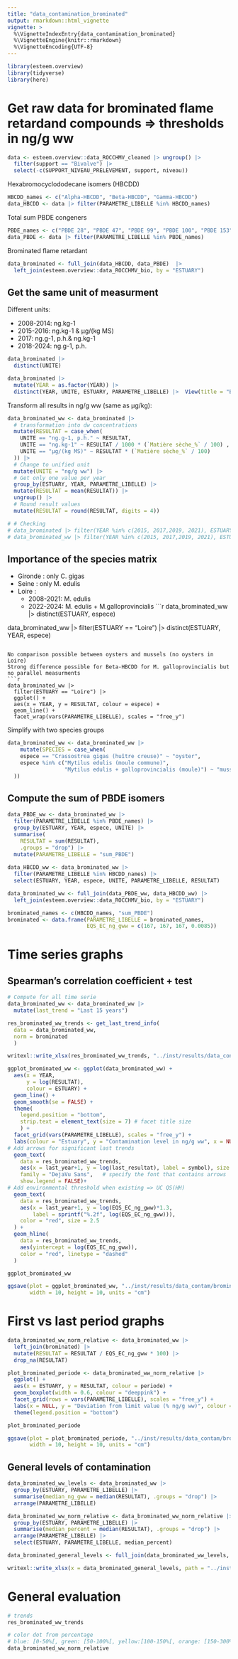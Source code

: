 ```yaml
---
title: "data_contamination_brominated"
output: rmarkdown::html_vignette
vignette: >
  %\VignetteIndexEntry{data_contamination_brominated}
  %\VignetteEngine{knitr::rmarkdown}
  %\VignetteEncoding{UTF-8}
---
```


```r
library(esteem.overview)
library(tidyverse)
library(here)
```

# Get raw data for brominated flame retardand compounds => thresholds in ng/g ww
```r
data <- esteem.overview::data_ROCCHMV_cleaned |> ungroup() |> 
  filter(support == "Bivalve") |> 
  select(-c(SUPPORT_NIVEAU_PRELEVEMENT, support, niveau))
```

Hexabromocyclododecane isomers (HBCDD)
```r
HBCDD_names <- c("Alpha-HBCDD", "Beta-HBCDD", "Gamma-HBCDD")
data_HBCDD <- data |> filter(PARAMETRE_LIBELLE %in% HBCDD_names)
```

Total sum PBDE congeners
```r
PBDE_names <- c("PBDE 28", "PBDE 47", "PBDE 99", "PBDE 100", "PBDE 153", "PBDE 154")
data_PBDE <- data |> filter(PARAMETRE_LIBELLE %in% PBDE_names) 
```

Brominated flame retardant
```r
data_brominated <- full_join(data_HBCDD, data_PBDE)  |> 
  left_join(esteem.overview::data_ROCCHMV_bio, by = "ESTUARY")
```

## Get the same unit of measurment

Different units:

- 2008-2014: ng.kg-1
- 2015-2016: ng.kg-1 & µg/(kg MS)
- 2017: ng.g-1, p.h.& ng.kg-1
- 2018-2024: ng.g-1, p.h.
```r
data_brominated |> 
  distinct(UNITE)

data_brominated |> 
  mutate(YEAR = as.factor(YEAR)) |> 
  distinct(YEAR, UNITE, ESTUARY, PARAMETRE_LIBELLE) |>  View(title = "Brominated units")
```

Transform all results in ng/g ww (same as µg/kg):
```r
data_brominated_ww <- data_brominated |>
  # transformation into dw concentrations
  mutate(RESULTAT = case_when(
    UNITE == "ng.g-1, p.h." ~ RESULTAT,
    UNITE == "ng.kg-1" ~ RESULTAT / 1000 * (`Matière sèche_%` / 100) ,
    UNITE == "µg/(kg MS)" ~ RESULTAT * (`Matière sèche_%` / 100)
  )) |>  
  # Change to unified unit
  mutate(UNITE = "ng/g ww") |> 
  # Get only one value per year
  group_by(ESTUARY, YEAR, PARAMETRE_LIBELLE) |> 
  mutate(RESULTAT = mean(RESULTAT)) |> 
  ungroup() |> 
  # Round result values
  mutate(RESULTAT = round(RESULTAT, digits = 4))

# # Checking
# data_brominated |> filter(YEAR %in% c(2015, 2017,2019, 2021), ESTUARY == "Gironde", PARAMETRE_LIBELLE == "sum_DDT")
# data_brominated_ww |> filter(YEAR %in% c(2015, 2017,2019, 2021), ESTUARY == "Gironde", PARAMETRE_LIBELLE == "sum_DDT")
```

## Importance of the species matrix

- Gironde : only C. gigas
- Seine : only M. edulis
- Loire : 
  - 2008-2021: M. edulis
  - 2022-2024: M. edulis + M.galloprovincialis
```r
data_brominated_ww |> 
  distinct(ESTUARY, espece)

data_brominated_ww |> 
  filter(ESTUARY == "Loire") |> 
  distinct(ESTUARY, YEAR, espece)
```

No comparison possible between oysters and mussels (no oysters in Loire)
Strong difference possible for Beta-HBCDD for M. galloprovincialis but no parallel measurments
```r
data_brominated_ww |> 
  filter(ESTUARY == "Loire") |>
  ggplot() +
  aes(x = YEAR, y = RESULTAT, colour = espece) +
  geom_line() +
  facet_wrap(vars(PARAMETRE_LIBELLE), scales = "free_y")
```

Simplify with two species groups
```r
data_brominated_ww <- data_brominated_ww |> 
    mutate(SPECIES = case_when(
    espece == "Crassostrea gigas (huître creuse)" ~ "oyster",
    espece %in% c("Mytilus edulis (moule commune)",
                  "Mytilus edulis + galloprovincialis (moule)") ~ "mussel"
  ))
```

## Compute the sum of PBDE isomers
```r
data_PBDE_ww <- data_brominated_ww |> 
  filter(PARAMETRE_LIBELLE %in% PBDE_names) |>
  group_by(ESTUARY, YEAR, espece, UNITE) |>
  summarise(
    RESULTAT = sum(RESULTAT),
    .groups = "drop") |>
  mutate(PARAMETRE_LIBELLE = "sum_PBDE")
  
data_HBCDD_ww <- data_brominated_ww |> 
  filter(PARAMETRE_LIBELLE %in% HBCDD_names) |> 
  select(ESTUARY, YEAR, espece, UNITE, PARAMETRE_LIBELLE, RESULTAT)

data_brominated_ww <- full_join(data_PBDE_ww, data_HBCDD_ww) |> 
  left_join(esteem.overview::data_ROCCHMV_bio, by = "ESTUARY")

brominated_names <- c(HBCDD_names, "sum_PBDE")
brominated <- data.frame(PARAMETRE_LIBELLE = brominated_names,
                         EQS_EC_ng_gww = c(167, 167, 167, 0.0085))
```

# Time series graphs

## Spearman's correlation coefficient + test
```r
# Compute for all time serie
data_brominated_ww <- data_brominated_ww |> 
  mutate(last_trend = "Last 15 years")

res_brominated_ww_trends <- get_last_trend_info(
  data = data_brominated_ww, 
  norm = brominated
  )

writexl::write_xlsx(res_brominated_ww_trends, "../inst/results/data_contam/brominated/recent_trends_brominated_ww.xlsx")
```

```r
ggplot_brominated_ww <- ggplot(data_brominated_ww) +
  aes(x = YEAR,
      y = log(RESULTAT),
      colour = ESTUARY) +
  geom_line() +
  geom_smooth(se = FALSE) +
  theme(
    legend.position = "bottom",
    strip.text = element_text(size = 7) # facet title size
    ) +
  facet_grid(vars(PARAMETRE_LIBELLE), scales = "free_y") +
  labs(colour = "Estuary", y = "Contamination level in ng/g ww", x = NULL) +
# Add arrows for significant last trends
  geom_text(
    data = res_brominated_ww_trends,
    aes(x = last_year+1, y = log(last_resultat), label = symbol), size = rel(6),
    family = "DejaVu Sans",   # specify the font that contains arrows
    show.legend = FALSE)+
# Add environmental threshold when existing => UC QS(HH)
  geom_text(
    data = res_brominated_ww_trends,
    aes(x = last_year+1, y = log(EQS_EC_ng_gww)*1.3,
        label = sprintf("%.2f", log(EQS_EC_ng_gww))),
    color = "red", size = 2.5
  ) +
  geom_hline(
    data = res_brominated_ww_trends,
    aes(yintercept = log(EQS_EC_ng_gww)),
    color = "red", linetype = "dashed"
  )

ggplot_brominated_ww

ggsave(plot = ggplot_brominated_ww, "../inst/results/data_contam/brominated/ggplot_brominated_ww_time_series.jpg",
       width = 10, height = 10, units = "cm")
```

# First vs last period graphs
```r
data_brominated_ww_norm_relative <- data_brominated_ww |> 
  left_join(brominated) |> 
  mutate(RESULTAT = RESULTAT / EQS_EC_ng_gww * 100) |> 
  drop_na(RESULTAT)
```

```r
plot_brominated_periode <- data_brominated_ww_norm_relative |> 
  ggplot() +
  aes(x = ESTUARY, y = RESULTAT, colour = periode) +
  geom_boxplot(width = 0.6, colour = "deeppink") +
  facet_grid(rows = vars(PARAMETRE_LIBELLE), scales = "free_y") +
  labs(x = NULL, y = "Deviation from limit value (% ng/g ww)", colour = "Period") +
  theme(legend.position = "bottom")

plot_brominated_periode

ggsave(plot = plot_brominated_periode, "../inst/results/data_contam/brominated/ggplot_brominated_ww_periods.jpg", 
       width = 10, height = 10, units = "cm")
```

## General levels of contamination
```r
data_brominated_ww_levels <- data_brominated_ww |> 
  group_by(ESTUARY, PARAMETRE_LIBELLE) |> 
  summarise(median_ng_gww = median(RESULTAT), .groups = "drop") |> 
  arrange(PARAMETRE_LIBELLE)

data_brominated_ww_norm_relative <- data_brominated_ww_norm_relative |> 
  group_by(ESTUARY, PARAMETRE_LIBELLE) |> 
  summarise(median_percent = median(RESULTAT), .groups = "drop") |> 
  arrange(PARAMETRE_LIBELLE) |>  
  select(ESTUARY, PARAMETRE_LIBELLE, median_percent)

data_brominated_general_levels <- full_join(data_brominated_ww_levels, data_brominated_ww_norm_relative)

writexl::write_xlsx(x = data_brominated_general_levels, path = "../inst/results/data_contam/brominated/summarised_levels_data_brominated_ww.xlsx")
```


# General evaluation
```r
# trends
res_brominated_ww_trends

# color dot from percentage
# blue: [0-50%[, green: [50-100%[, yellow:[100-150%[, orange: [150-300%[, red: [300-500%[, black: > 500%
data_brominated_ww_norm_relative
```
